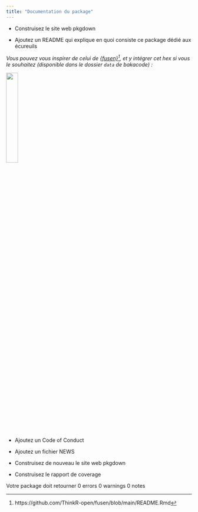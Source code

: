 ```yaml
---
title: "Documentation du package"
---
```


- Construisez le site web pkgdown

- Ajoutez un README qui explique en quoi consiste ce package dédié aux écureuils

*Vous pouvez vous inspirer de celui de [{fusen}](https://github.com/ThinkR-open/fusen/blob/main/README.Rmd)^[https://github.com/ThinkR-open/fusen/blob/main/README.Rmd], et y intégrer cet hex si vous le souhaitez (disponible dans le dossier `data` de bakacode) :*

![](images/squirrels_hex.png){ width="25%" }

- Ajoutez un Code of Conduct

- Ajoutez un fichier NEWS

- Construisez de nouveau le site web pkgdown

- Construisez le rapport de coverage

::: {.callout-note collapse="false"}

Votre package doit retourner 0 errors 0 warnings 0 notes

:::
